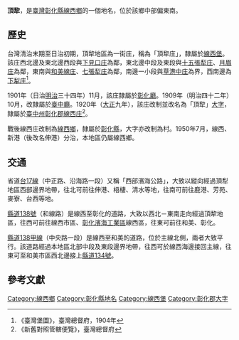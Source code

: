 {{noteTA　
|1 = zh-cn:庄; zh-hk:庄; zh-tw:庄;
}}
'''頂犂'''，是[[臺灣|臺灣]][[彰化縣|彰化縣]][[線西鄉|線西鄉]]的一個地名，位於該鄉中部偏東南。

==歷史==
台灣清治末期至日治初期，頂犂地區為一街庄，稱為「頂犂庄」，隸屬於[[線西堡|線西堡]]。該庄西北邊及東北邊西段與[[下見口庄|下見口庄]]為鄰，東北邊中段及東段與[[十五張犁庄|十五張犁庄]]、[[月眉_(彰化縣)|月眉庄]]為鄰，東南與[[和美線庄|和美線庄]]、[[七張犁庄|七張犁庄]]為鄰，南邊一小段與[[草港中庄|草港中庄]]為界，西南邊為[[下犁庄|下犁庄]]<ref>《臺灣堡圖》，臺灣總督府，1904年</ref>。

1901年（日治[[明治|明治]]三十四年）11月，該庄隸屬於[[彰化廳|彰化廳]]。1909年（明治四十二年）10月，改隸屬於[[臺中廳|臺中廳]]。1920年（[[大正|大正]]九年），該庄改制並改名為「頂犂」[[大字|大字]]，隸屬於[[臺中州|臺中州]][[彰化郡|彰化郡]][[線西庄|線西庄]]<ref>《新舊對照管轄便覽》，臺灣總督府</ref>。

戰後線西庄改制為[[線西鄉|線西鄉]]，隸屬於[[彰化縣|彰化縣]]，大字亦改制為村。1950年7月，線西、新港（後改名伸港）分治，本地區仍屬線西鄉。

==交通==
省道[[台17線|台17線]]（中正路、沿海路一段）又稱「西部濱海公路」，大致以縱向經過頂犁地區西部邊界地帶，往北可前往伸港、梧棲、清水等地，往南可前往鹿港、芳苑、麥寮、台西等地。

[[縣道138號|縣道138號]]（和線路）是線西至彰化的道路，大致以西北－東南走向經過頂犂地區，往西可前往線西市區、[[彰化濱海工業區|彰化濱海工業區]]線西區，往東可前往和美、彰化。

[[縣道138號|縣道138甲線]]（中央路一段）是線西至和美的道路，位於主線北側，兩者大致平行。該道路經過本地區北部中段及東段邊界地帶，往西可於線西海邊接回主線，往東可至和美市區西北邊接上[[縣道134號|縣道134號]]。

==參考文獻==
{{reflist}}

{{彰化郡}}

[[Category:線西鄉|Category:線西鄉]]
[[Category:彰化縣地名|Category:彰化縣地名]]
[[Category:線西堡|Category:線西堡]]
[[Category:彰化郡大字|Category:彰化郡大字]]